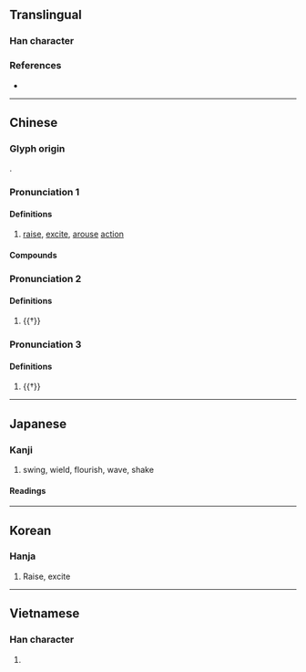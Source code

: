 {{character info/new}}
==Translingual==

===Han character===
{{Han char|rn=64|rad=手|as=07|sn=10|four=51032|canj=QMMV|ids=⿰扌辰}}

===References===
* {{Han ref|kx=0431.280|dkj=12093|dj=0780.340|hdz=31879.010|uh=632F|ud=25391|bh=AEB6|bd=44726}}

----

==Chinese==
{{zh-forms}}

===Glyph origin===
{{Han etym}}
{{Han compound|手|辰|ls=psc|c1=s|c2=p}}.

===Pronunciation 1===
{{zh-pron
|m=zhèn
|c=zan3
|h=pfs=
|md=
|mn=qz,tw,xm,zz:tín/qz,tw,xm,zz:chín
|mn_note=tín - vernacular; chín - literary
|mn-t=zing2/ding2
|mn-t_note=zing2 - literary; ding2 - vernacular (in [[振動]])
|w=
|mc=2
|oc=2,2
|cat=v
}}

====Definitions====
{{zh-hanzi}}

# [[raise]], [[excite]], [[arouse]] [[action]]

====Compounds====
{{zh-der|嚴振|共振|大振|彈冠振衣|偏振光|低迷不振|吸振器|一蹶不振|委靡不振|三振出局|三振|偏振|不振|威振天下|振領提綱|振起|振槁|振揚|振策|振翅高飛|摛翰振藻|振幅|振慴|振鷺充庭|振衰起敝|振玉|振翼|振纓|揚葩振藻|振興|振鷺|振民育德|振奮人心|振振有辭|搖山振岳|振鷺在庭|振臂高呼|振翮|振筆|振旅|振刷|振作|振貧濟乏|振奮|振臂一呼|振窮卹貧|振裘持領|振衣|振盪器|發聾振聵|振落|振警愚頑|振弱除暴|積弱不振|振鱗奮翼|振作有為|振威|振救|振振|振鐸|振拔|振窮恤寡|發蒙振落|發矇振聵|振聾發聵|振古|玉振金聲|玉振|提振|振動|振衣濯足|振筆直書|核磁共振|振盪|振衣提領|欲振乏力|援溺振渴|振臂|聲振林木|萎靡不振|響振|金聲玉振|頹靡不振|食慾不振|重振旗鼓|龍蹙虎振|重振雄風|重振}}

===Pronunciation 2===
{{zh-pron
|m=zhēn
|c=zan1
|mc=1
|oc=1,1
|cat=
}}

====Definitions====
{{zh-hanzi}}

# {{†}} {{zh-only|振振|zhēnzhēn}}

===Pronunciation 3===
{{zh-pron
|m=zhěn
|cat=n
}}

====Definitions====
{{zh-hanzi}}

# {{†}} {{zh-alt-form|袗|[[unlined]] [[garment]]}}

----

==Japanese==

===Kanji===
{{ja-kanji|grade=c|rs=手07}}

# swing, wield, flourish, wave, shake

====Readings====
{{ja-readings
|goon=しん
|kanon=しん
|kun=ふ-る, ふ-る.う, ふ-れる, ふり
}}

----

==Korean==

===Hanja===
{{ko-hanja|hangeul=진|eumhun=|mr=chin|y=cin}}

# Raise, excite

----

==Vietnamese==

===Han character===
{{vi-hantu|[[chấn]]|rs=手07}}

# {{rfdef|vi|sort=手07}}